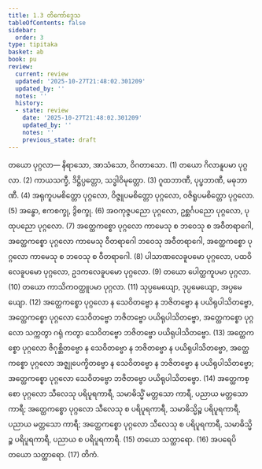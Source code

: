 ```yaml
---
title: 1.3 တိကော်ဒ္ဒေသ
tableOfContents: false
sidebar:
  order: 3
type: tipitaka
basket: ab
book: pu
review:
  current: review
  updated: '2025-10-27T21:48:02.301209'
  updated_by: ''
  notes: ''
  history:
  - state: review
    date: '2025-10-27T21:48:02.301209'
    updated_by: ''
    notes: ''
    previous_state: draft
---
```



<ReviewStatus review={frontmatter.review} showDetails={true} />

<HypothesisAnnotation frontmatter={frontmatter} />

<DynamicBreadcrumb />

<Division number="9" book="pu" e="ch" v="31" p="106">

<Paragraph number="92" book="pu">
<Emphasis>တယော ပုဂ္ဂလာ—</Emphasis>
</Paragraph>

<Paragraph number="93" book="pu">
နိရာသော, အာသံသော, ဝိဂတာသော. (1)
</Paragraph>

<Paragraph number="94" book="pu">
တယော ဂိလာနူပမာ ပုဂ္ဂလာ. (2)
</Paragraph>

<Paragraph number="95" book="pu">
ကာယသက္ခီ, ဒိဋ္ဌိပ္ပတ္တော, သဒ္ဓါဝိမုတ္တော. (3)
</Paragraph>

<Paragraph number="96" book="pu">
ဂူထဘာဏီ, ပုပ္ဖဘာဏီ, မဓုဘာဏီ. (4)
</Paragraph>

<Paragraph number="97" book="pu">
အရုကူပမစိတ္တော ပုဂ္ဂလော, ဝိဇ္ဇူပမစိတ္တော ပုဂ္ဂလော, ဝဇိရူပမစိတ္တော ပုဂ္ဂလော. (5)
</Paragraph>

<Paragraph number="98" book="pu">
အန္ဓော, ဧကစက္ခု, ဒွိစက္ခု. (6)
</Paragraph>

<Paragraph number="99" book="pu">
အဝကုဇ္ဇပညော ပုဂ္ဂလော, ဥစ္ဆင်္ဂပညော ပုဂ္ဂလော, ပုထုပညော ပုဂ္ဂလော. (7)
</Paragraph>

<Paragraph number="100" book="pu">
အတ္ထေကစ္စော ပုဂ္ဂလော ကာမေသု စ ဘဝေသု စ အဝီတရာဂေါ, အတ္ထေကစ္စော ပုဂ္ဂလော ကာမေသု ဝီတရာဂေါ ဘဝေသု အဝီတရာဂေါ, အတ္ထေကစ္စော ပုဂ္ဂလော ကာမေသု စ ဘဝေသု စ ဝီတရာဂေါ. (8)
</Paragraph>

<Paragraph number="101" book="pu">
ပါသာဏလေခူပမော ပုဂ္ဂလော, ပထဝိလေခူပမော ပုဂ္ဂလော, ဥဒကလေခူပမော ပုဂ္ဂလော. (9)
</Paragraph>

<Paragraph number="102" book="pu">
တယော ပေါတ္ထကူပမာ ပုဂ္ဂလာ. (10)
</Paragraph>

<Paragraph number="103" book="pu">
တယော ကာသိကဝတ္ထူပမာ ပုဂ္ဂလာ. (11)
</Paragraph>

<Paragraph number="104" book="pu">
သုပ္ပမေယျော, ဒုပ္ပမေယျော, အပ္ပမေယျော. (12)
</Paragraph>

<Paragraph number="105" book="pu">
အတ္ထေကစ္စော ပုဂ္ဂလော န သေဝိတဗ္ဗော န ဘဇိတဗ္ဗော န ပယိရုပါသိတဗ္ဗော, အတ္ထေကစ္စော ပုဂ္ဂလော သေဝိတဗ္ဗော ဘဇိတဗ္ဗော ပယိရုပါသိတဗ္ဗော, အတ္ထေကစ္စော ပုဂ္ဂလော သက္ကတွာ ဂရုံ ကတွာ သေဝိတဗ္ဗော ဘဇိတဗ္ဗော ပယိရုပါသိတဗ္ဗော. (13)
</Paragraph>

<Paragraph number="106" book="pu">
အတ္ထေကစ္စော ပုဂ္ဂလော ဇိဂုစ္ဆိတဗ္ဗော န သေဝိတဗ္ဗော န ဘဇိတဗ္ဗော န ပယိရုပါသိတဗ္ဗော, အတ္ထေကစ္စော ပုဂ္ဂလော အဇ္ဈုပေက္ခိတဗ္ဗော န သေဝိတဗ္ဗော န ဘဇိတဗ္ဗော န ပယိရုပါသိတဗ္ဗော; အတ္ထေကစ္စော ပုဂ္ဂလော သေဝိတဗ္ဗော ဘဇိတဗ္ဗော ပယိရုပါသိတဗ္ဗော. (14)
</Paragraph>

<Paragraph number="107" book="pu">
အတ္ထေကစ္စော ပုဂ္ဂလော သီလေသု ပရိပူရကာရီ, သမာဓိသ္မိံ မတ္တသော ကာရီ, ပညာယ မတ္တသော ကာရီ; အတ္ထေကစ္စော ပုဂ္ဂလော သီလေသု စ ပရိပူရကာရီ, သမာဓိသ္မိဉ္စ ပရိပူရကာရီ, ပညာယ မတ္တသော ကာရီ; အတ္ထေကစ္စော ပုဂ္ဂလော သီလေသု စ ပရိပူရကာရီ, သမာဓိသ္မိဉ္စ ပရိပူရကာရီ, ပညာယ စ ပရိပူရကာရီ. (15)
</Paragraph>

<Paragraph number="108" book="pu">
တယော သတ္ထာရော. (16)
</Paragraph>

<Paragraph number="109" book="pu">
အပရေပိ တယော သတ္ထာရော. (17)

</Paragraph>
</Division>

<Paragraph number="110" type="center" book="pu">
တိကံ.
</Paragraph>